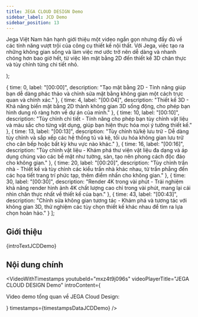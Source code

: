 ```yaml
---
title: JEGA CLOUD DESIGN Demo
sidebar_label: JCD Demo
sidebar_position: 13
---
```



  <p>
    Jega Việt Nam hân hạnh giới thiệu một video ngắn gọn nhưng đầy đủ về các tính năng vượt trội của công cụ thiết kế nội thất. Với Jega, việc tạo ra những không gian sống và làm việc mơ ước trở nên dễ dàng và nhanh chóng hơn bao giờ hết, từ việc lên mặt bằng 2D đến thiết kế 3D chân thực và tùy chỉnh từng chi tiết nhỏ.
  </p>
);

  { time: 0, label: "[00:00]", description: "Tạo mặt bằng 2D - Tính năng giúp bạn dễ dàng phác thảo và chỉnh sửa mặt bằng không gian một cách trực quan và chính xác." },
  { time: 4, label: "[00:04]", description: "Thiết kế 3D - Khả năng biến mặt bằng 2D thành không gian 3D sống động, cho phép bạn hình dung rõ ràng hơn về dự án của mình." },
  { time: 10, label: "[00:10]", description: "Tùy chỉnh chi tiết - Tính năng cho phép bạn tùy chỉnh vật liệu và màu sắc cho từng vật dụng, giúp bạn hiện thực hóa mọi ý tưởng thiết kế." },
  { time: 13, label: "[00:13]", description: "Tùy chỉnh tủ/kệ lưu trữ - Dễ dàng tùy chỉnh và sắp xếp các hệ thống tủ và kệ, tối ưu hóa không gian lưu trữ cho căn bếp hoặc bất kỳ khu vực nào khác." },
  { time: 16, label: "[00:16]", description: "Tùy chỉnh vật liệu - Khám phá thư viện vật liệu đa dạng và áp dụng chúng vào các bề mặt như tường, sàn, tạo nên phong cách độc đáo cho không gian." },
  { time: 20, label: "[00:20]", description: "Tùy chỉnh trần nhà - Thiết kế và tùy chỉnh các kiểu trần nhà khác nhau, từ trần phẳng đến các họa tiết trang trí phức tạp, thêm điểm nhấn cho không gian." },
  { time: 30, label: "[00:30]", description: "Render 4K trong vài phút - Trải nghiệm khả năng render hình ảnh 4K chất lượng cao chỉ trong vài phút, mang lại cái nhìn chân thực nhất về thiết kế của bạn." },
  { time: 43, label: "[00:43]", description: "Chỉnh sửa không gian tương tác - Khám phá và tương tác với không gian 3D, thử nghiệm các tùy chọn thiết kế khác nhau để tìm ra lựa chọn hoàn hảo." }
];

## Giới thiệu

{introTextJCDDemo}

## Nội dung chính

<VideoWithTimestamps
  youtubeId="mxz4t9j096s"
  videoPlayerTitle="JEGA CLOUD DESIGN Demo"
  introContent={<p>Video demo tổng quan về JEGA Cloud Design:</p>}
  timestamps={timestampsDataJCDDemo}
/>
